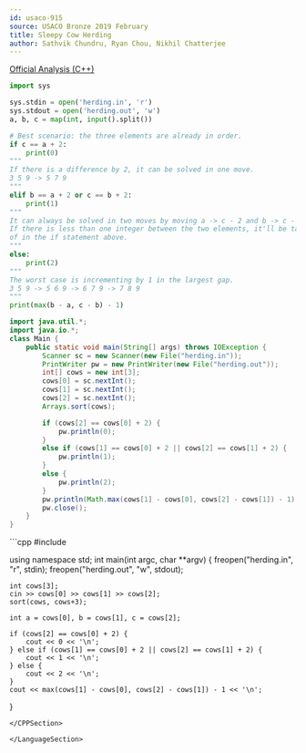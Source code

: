 ```yaml
---
id: usaco-915
source: USACO Bronze 2019 February
title: Sleepy Cow Herding
author: Sathvik Chundru, Ryan Chou, Nikhil Chatterjee
---
```


[Official Analysis (C++)](http://www.usaco.org/current/data/sol_herding_bronze_feb19.html)

<LanguageSection>
 
<PySection>

```py
import sys

sys.stdin = open('herding.in', 'r')
sys.stdout = open('herding.out', 'w')
a, b, c = map(int, input().split())

# Best scenario: the three elements are already in order.
if c == a + 2:
	print(0)
"""
If there is a difference by 2, it can be solved in one move. 
3 5 9 -> 5 7 9
"""
elif b == a + 2 or c == b + 2:
	print(1)
"""
It can always be solved in two moves by moving a -> c - 2 and b -> c - 1.
If there is less than one integer between the two elements, it'll be taken care
of in the if statement above.
"""
else:
	print(2)
"""
The worst case is incrementing by 1 in the largest gap.
3 5 9 -> 5 6 9 -> 6 7 9 -> 7 8 9
"""
print(max(b - a, c - b) - 1)
```
</PySection>
<JavaSection>

```java
import java.util.*;
import java.io.*;
class Main {
	public static void main(String[] args) throws IOException {
		Scanner sc = new Scanner(new File("herding.in"));
		PrintWriter pw = new PrintWriter(new File("herding.out"));
		int[] cows = new int[3];
		cows[0] = sc.nextInt();
		cows[1] = sc.nextInt();
		cows[2] = sc.nextInt();
		Arrays.sort(cows);

		if (cows[2] == cows[0] + 2) {
			pw.println(0); 
		}
		else if (cows[1] == cows[0] + 2 || cows[2] == cows[1] + 2) {
			pw.println(1); 
		}
		else {
			pw.println(2); 
		}
		pw.println(Math.max(cows[1] - cows[0], cows[2] - cows[1]) - 1);
		pw.close();
	}
}
```

</JavaSection>

<CPPSection>
```cpp
#include <bits/stdc++.h>

using namespace std;
int main(int argc, char **argv) {
	freopen("herding.in", "r", stdin);
	freopen("herding.out", "w", stdout);

	int cows[3];
	cin >> cows[0] >> cows[1] >> cows[2];
	sort(cows, cows+3);

	int a = cows[0], b = cows[1], c = cows[2];

	if (cows[2] == cows[0] + 2) {
		cout << 0 << '\n';
	} else if (cows[1] == cows[0] + 2 || cows[2] == cows[1] + 2) {
		cout << 1 << '\n';
	} else {
		cout << 2 << '\n';
	}
	cout << max(cows[1] - cows[0], cows[2] - cows[1]) - 1 << '\n';
}
```
</CPPSection>

</LanguageSection>
